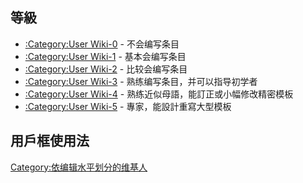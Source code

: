 ==等級==
* [[:Category:User_Wiki-0|:Category:User Wiki-0]] - 不会编写条目
* [[:Category:User_Wiki-1|:Category:User Wiki-1]] - 基本会编写条目
* [[:Category:User_Wiki-2|:Category:User Wiki-2]] - 比较会编写条目
* [[:Category:User_Wiki-3|:Category:User Wiki-3]] - 熟练编写条目，并可以指导初学者
* [[:Category:User_Wiki-4|:Category:User Wiki-4]] - 熟练近似母語，能訂正或小幅修改精密模板
* [[:Category:User_Wiki-5|:Category:User Wiki-5]] - 專家，能設計重寫大型模板

==用戶框使用法==
{{tl|User Wiki-3}}


[[Category:依编辑水平划分的维基人|Category:依编辑水平划分的维基人]]